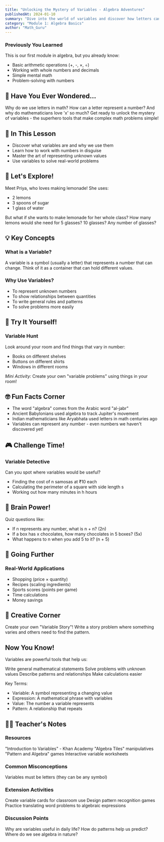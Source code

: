 ```yaml
---
title: "Unlocking the Mystery of Variables - Algebra Adventures"
publishedAt: 2024-01-10
summary: "Dive into the world of variables and discover how letters can represent numbers. Learn through fun activities and real-world examples!"
category: "Module 1: Algebra Basics"
author: "Math_Guru"
---
```


### Previously You Learned

This is our first module in algebra, but you already know:

- Basic arithmetic operations (+, -, ×, ÷)
- Working with whole numbers and decimals
- Simple mental math
- Problem-solving with numbers

## 🤔 Have You Ever Wondered...

Why do we use letters in math? How can a letter represent a number? And why do mathematicians love 'x' so much? Get ready to unlock the mystery of variables - the superhero tools that make complex math problems simple!

## 🎯 In This Lesson

- Discover what variables are and why we use them
- Learn how to work with numbers in disguise
- Master the art of representing unknown values
- Use variables to solve real-world problems

## 🧪 Let's Explore!

Meet Priya, who loves making lemonade! She uses:

- 2 lemons
- 3 spoons of sugar
- 1 glass of water

But what if she wants to make lemonade for her whole class? How many lemons would she need for 5 glasses? 10 glasses? Any number of glasses?

<LemonadeCalculator />

## 💡 Key Concepts

### What is a Variable?

A variable is a symbol (usually a letter) that represents a number that can change. Think of it as a container that can hold different values.

### Why Use Variables?

- To represent unknown numbers
- To show relationships between quantities
- To write general rules and patterns
- To solve problems more easily

<VariableExplorer />

## 🏃 Try It Yourself!

### Variable Hunt

Look around your room and find things that vary in number:

- Books on different shelves
- Buttons on different shirts
- Windows in different rooms

_Mini Activity:_ Create your own "variable problems" using things in your room!

## 🤓 Fun Facts Corner

- The word "algebra" comes from the Arabic word "al-jabr"
- Ancient Babylonians used algebra to track Jupiter's movement
- Indian mathematicians like Aryabhata used letters in math centuries ago
- Variables can represent any number - even numbers we haven't discovered yet!

## 🎮 Challenge Time!

### Variable Detective

Can you spot where variables would be useful?

- Finding the cost of n samosas at ₹10 each
- Calculating the perimeter of a square with side length s
- Working out how many minutes in h hours
  <PatternRecognitionGame />

## 📝 Brain Power!

Quiz questions like:

- If n represents any number, what is n + n? (2n)
- If a box has x chocolates, how many chocolates in 5 boxes? (5x)
- What happens to n when you add 5 to it? (n + 5)

## 🌈 Going Further

### Real-World Applications

- Shopping (price × quantity)
- Recipes (scaling ingredients)
- Sports scores (points per game)
- Time calculations
- Money savings

## 🎨 Creative Corner

Create your own "Variable Story"! Write a story problem where something varies and others need to find the pattern.

<StoryCreatorTool />

## Now You Know!

Variables are powerful tools that help us:

Write general mathematical statements
Solve problems with unknown values
Describe patterns and relationships
Make calculations easier

Key Terms:

- Variable: A symbol representing a changing value
- Expression: A mathematical phrase with variables
- Value: The number a variable represents
- Pattern: A relationship that repeats

## 👩‍🏫 Teacher's Notes

### Resources

"Introduction to Variables" - Khan Academy
"Algebra Tiles" manipulatives
"Pattern and Algebra" games
Interactive variable worksheets

### Common Misconceptions

Variables must be letters (they can be any symbol)

### Extension Activities

Create variable cards for classroom use
Design pattern recognition games
Practice translating word problems to algebraic expressions

### Discussion Points

Why are variables useful in daily life?
How do patterns help us predict?
Where do we see algebra in nature?
